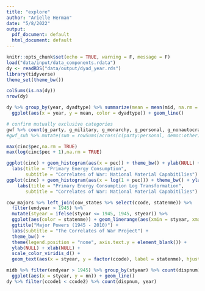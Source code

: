 ```yaml
---
title: "explore"
author: "Arielle Herman"
date: "5/8/2022"
output:
  pdf_document: default
  html_document: default
---
```


```r
knitr::opts_chunk$set(echo = TRUE, warning = F, message = F)
load("data/input/data_components.rdata")
dy <- readRDS("data/output/dyad_year.rds")
library(tidyverse)
theme_set(theme_bw())
```

```r
colSums(is.na(dy))
nrow(dy)
```

```r
dy %>% group_by(year, dyadtype) %>% summarize(mean = mean(mid, na.rm = TRUE)) %>%
  ggplot(aes(x = year, y = mean, color = dyadtype)) + geom_line()

# confirm mutually exclusive categories
gwf %>% count(g_party, g_military, g_monarchy, g_personal, g_nonautocracy)
#gwf_sub %>% mutate(sum = rowSums(across(c(party:personal, democ:other))))

max(cinc$pec,na.rm = TRUE)
max(log(cinc$pec + 1),na.rm = TRUE)
```

```r
ggplot(cinc) + geom_histogram(aes(x = pec)) + theme_bw() + ylab(NULL) +
  labs(title = "Primary Energy Consumption",
       subtitle = "Correlates of War: National Material Capabitilies")
ggplot(cinc) + geom_histogram(aes(x = log(1 + pec))) + theme_bw() + ylab(NULL) +
    labs(title = "Primary Energy Consumption Log Transformation",
       subtitle = "Correlates of War: National Material Capabitilies")
```

```r
cow_majors %>% left_join(cow_states %>% select(ccode, statenme)) %>%
  filter(endyear > 1945) %>%
  mutate(styear = ifelse(styear <= 1945, 1945, styear)) %>%
  ggplot(aes(color = statenme)) + geom_linerange(aes(xmin = styear, xmax = endyear, y = factor(ccode))) +
  ggtitle("Major Powers (1945 - 2010)") +
  labs(subtitle = "The Correlates of War Project") +
  theme_bw() +
  theme(legend.position = "none", axis.text.y = element_blank()) +
  ylab(NULL) + xlab(NULL) +
  scale_color_viridis_d() + 
  geom_text(aes(x = styear, y = factor(ccode), label = statenme), hjust = 0, vjust = -0.3)
```

```r
midb %>% filter(endyear > 1945) %>% group_by(styear) %>% count(dispnum) %>% count(n) %>%
  ggplot(aes(x = styear, y = nn)) + geom_line()
dy %>% filter(ccode1 < ccode2) %>% count(dispnum, year)
```
